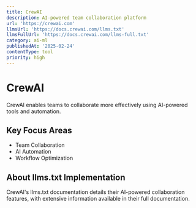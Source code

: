 ```yaml
---
title: CrewAI
description: AI-powered team collaboration platform
url: 'https://crewai.com'
llmsUrl: 'https://docs.crewai.com/llms.txt'
llmsFullUrl: 'https://docs.crewai.com/llms-full.txt'
category: ai-ml
publishedAt: '2025-02-24'
contentType: tool
priority: high
---
```


# CrewAI

CrewAI enables teams to collaborate more effectively using AI-powered tools and automation.

## Key Focus Areas

- Team Collaboration
- AI Automation
- Workflow Optimization

## About llms.txt Implementation

CrewAI's llms.txt documentation details their AI-powered collaboration features, with extensive information available in their full documentation.
